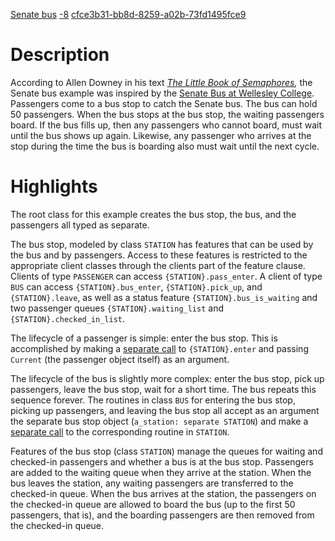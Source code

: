 [[Property:title|Senate bus]]
[[Property:weight|-8]]
[[Property:uuid|cfce3b31-bb8d-8259-a02b-73fd1495fce9]]

=Description=

According to Allen Downey in his text ''[http://greenteapress.com/semaphores/ The Little Book of Semaphores],'' the Senate bus example was inspired by the [http://www.wellesley.edu/Transportation/senate.html Senate Bus at Wellesley College]. Passengers come to a bus stop to catch the Senate bus. The bus can hold 50 passengers. When the bus stops at the bus stop, the waiting passengers board. If the bus fills up, then any passengers who cannot board, must wait until the bus shows up again. Likewise, any passenger who arrives at the stop during the time the bus is boarding also must wait until the next cycle. 


=Highlights=

The root class for this example creates the bus stop, the bus, and the passengers all typed as separate. 

The bus stop, modeled by class <code>STATION</code> has features that can be used by the bus and by passengers. Access to these
features is restricted to the appropriate client classes through the clients part of the feature clause.  Clients of type <code>PASSENGER</code> can access <code>{STATION}.pass_enter</code>. A client of type <code>BUS</code> can access <code>{STATION}.bus_enter</code>, <code>{STATION}.pick_up</code>, and <code>{STATION}.leave</code>, as well as a status feature <code>{STATION}.bus_is_waiting</code> and two passenger queues <code>{STATION}.waiting_list</code> and <code>{STATION}.checked_in_list</code>.

The lifecycle of a passenger is simple: enter the bus stop. This is accomplished by making a [[Concurrent programming with SCOOP#Separate types and separate calls|separate call]] to <code>{STATION}.enter</code> and passing <code>Current</code> (the passenger object itself) as an argument.

The lifecycle of the bus is slightly more complex: enter the bus stop, pick up passengers, leave the bus stop, wait for a short time. The bus repeats this sequence forever. The routines in class <code>BUS</code> for entering the bus stop, picking up passengers, and leaving the bus stop all accept as an argument the separate bus stop object (<code>a_station: separate STATION</code>) and make a [[Concurrent programming with SCOOP#Separate types and separate calls|separate call]] to the corresponding routine in <code>STATION</code>.

Features of the bus stop (class <code>STATION</code>) manage the queues for waiting and checked-in passengers and whether a bus is at the bus stop. Passengers are added to the waiting queue when they arrive at the station. When the bus leaves the station, any waiting passengers are transferred to the checked-in queue. When the bus arrives at the station, the passengers on the checked-in queue are allowed to board the bus (up to the first 50 passengers, that is), and the boarding passengers are then removed from the checked-in queue.




